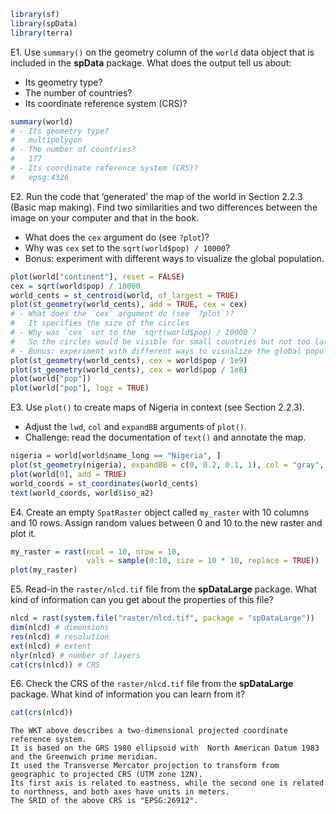 
```r
library(sf)
library(spData)
library(terra)
```

E1. Use `summary()` on the geometry column of the `world` data object that is included in the **spData** package. What does the output tell us about:

- Its geometry type?
- The number of countries?
- Its coordinate reference system (CRS)?
    
```r
summary(world)
# - Its geometry type?
#   multipolygon
# - The number of countries?
#   177
# - Its coordinate reference system (CRS)?
#   epsg:4326
```

E2. Run the code that 'generated' the map of the world in Section 2.2.3 (Basic map making).
Find two similarities and two differences between the image on your computer and that in the book.

- What does the `cex` argument do (see `?plot`)?
- Why was `cex` set to the `sqrt(world$pop) / 10000`?
- Bonus: experiment with different ways to visualize the global population.

```r
plot(world["continent"], reset = FALSE)
cex = sqrt(world$pop) / 10000
world_cents = st_centroid(world, of_largest = TRUE)
plot(st_geometry(world_cents), add = TRUE, cex = cex)
# - What does the `cex` argument do (see `?plot`)?
#   It specifies the size of the circles
# - Why was `cex` set to the `sqrt(world$pop) / 10000`?
#   So the circles would be visible for small countries but not too large for large countries, also because area increases as a linear function of the square route of the diameter defined by `cex`
# - Bonus: experiment with different ways to visualize the global population.
plot(st_geometry(world_cents), cex = world$pop / 1e9)
plot(st_geometry(world_cents), cex = world$pop / 1e8)
plot(world["pop"])
plot(world["pop"], logz = TRUE)
```

E3. Use `plot()` to create maps of Nigeria in context (see Section 2.2.3).

- Adjust the `lwd`, `col` and `expandBB` arguments of `plot()`. 
- Challenge: read the documentation of `text()` and annotate the map.

```r
nigeria = world[world$name_long == "Nigeria", ]
plot(st_geometry(nigeria), expandBB = c(0, 0.2, 0.1, 1), col = "gray", lwd = 3)
plot(world[0], add = TRUE)
world_coords = st_coordinates(world_cents)
text(world_coords, world$iso_a2)
```

E4. Create an empty `SpatRaster` object called `my_raster` with 10 columns and 10 rows.
Assign random values between 0 and 10 to the new raster and plot it.

```r
my_raster = rast(ncol = 10, nrow = 10,
                 vals = sample(0:10, size = 10 * 10, replace = TRUE))
plot(my_raster)
```

E5. Read-in the `raster/nlcd.tif` file from the **spDataLarge** package. 
What kind of information can you get about the properties of this file?

```r
nlcd = rast(system.file("raster/nlcd.tif", package = "spDataLarge"))
dim(nlcd) # dimensions
res(nlcd) # resolution
ext(nlcd) # extent
nlyr(nlcd) # number of layers
cat(crs(nlcd)) # CRS
```

E6. Check the CRS of the `raster/nlcd.tif` file from the **spDataLarge** package. 
What kind of information you can learn from it?

```r
cat(crs(nlcd))
```

```asis
The WKT above describes a two-dimensional projected coordinate reference system.
It is based on the GRS 1980 ellipsoid with  North American Datum 1983  and the Greenwich prime meridian.
It used the Transverse Mercator projection to transform from geographic to projected CRS (UTM zone 12N).
Its first axis is related to eastness, while the second one is related to northness, and both axes have units in meters.
The SRID of the above CRS is "EPSG:26912".
```

